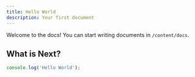 ```yaml
---
title: Hello World
description: Your first document
---
```


Welcome to the docs! You can start writing documents in `/content/docs`.

## What is Next?

```ts twoslash
console.log('Hello World');
```
<Cards>
  <Card title="Learn more about Next.js" href="https://nextjs.org/docs" />
  <Card title="Learn more about Fumadocs" href="https://fumadocs.vercel.app" />
</Cards>
